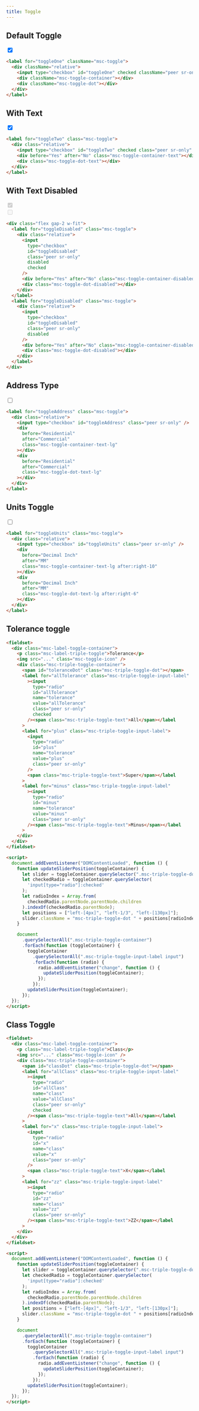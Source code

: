 ```yaml
---
title: Toggle
---
```



## Default Toggle

<div className="component-container">
  <label for="toggleOne" className="msc-toggle">
    <div className="relative">
      <input type="checkbox" id="toggleOne" checked className="peer sr-only" />
      <div className="msc-toggle-container"></div>
      <div className="msc-toggle-dot"></div>
    </div>
  </label>
</div>

```html
<label for="toggleOne" className="msc-toggle">
  <div className="relative">
    <input type="checkbox" id="toggleOne" checked className="peer sr-only" />
    <div className="msc-toggle-container"></div>
    <div className="msc-toggle-dot"></div>
  </div>
</label>
```

## With Text

<div className="component-container">
  <label for="toggleTwo" class="msc-toggle">
    <div class="relative">
      <input type="checkbox" id="toggleTwo" checked class="peer sr-only" />
      <div before="Yes" after="No" class="msc-toggle-container-text"></div>
      <div class="msc-toggle-dot-text"></div>
    </div>
  </label>
</div>

```html
<label for="toggleTwo" class="msc-toggle">
  <div class="relative">
    <input type="checkbox" id="toggleTwo" checked class="peer sr-only" />
    <div before="Yes" after="No" class="msc-toggle-container-text"></div>
    <div class="msc-toggle-dot-text"></div>
  </div>
</label>
```

## With Text Disabled

<div class="component-container">
  <div class="flex gap-2 w-fit">
    <label for="toggleDisabled" class="msc-toggle">
      <div class="relative">
        <input
          type="checkbox"
          id="toggleDisabled"
          class="peer sr-only"
          disabled
          checked
        />
        <div
          before="Yes"
          after="No"
          class="msc-toggle-container-disabled"
        ></div>
        <div class="msc-toggle-dot-disabled"></div>
      </div>
    </label>
    <label for="toggleDisabled" class="msc-toggle">
      <div class="relative">
        <input
          type="checkbox"
          id="toggleDisabled"
          class="peer sr-only"
          disabled
        />
        <div
          before="Yes"
          after="No"
          class="msc-toggle-container-disabled"
        ></div>
        <div class="msc-toggle-dot-disabled"></div>
      </div>
    </label>
  </div>
</div>

```html
<div class="flex gap-2 w-fit">
  <label for="toggleDisabled" class="msc-toggle">
    <div class="relative">
      <input
        type="checkbox"
        id="toggleDisabled"
        class="peer sr-only"
        disabled
        checked
      />
      <div before="Yes" after="No" class="msc-toggle-container-disabled"></div>
      <div class="msc-toggle-dot-disabled"></div>
    </div>
  </label>
  <label for="toggleDisabled" class="msc-toggle">
    <div class="relative">
      <input
        type="checkbox"
        id="toggleDisabled"
        class="peer sr-only"
        disabled
      />
      <div before="Yes" after="No" class="msc-toggle-container-disabled"></div>
      <div class="msc-toggle-dot-disabled"></div>
    </div>
  </label>
</div>
```

## Address Type

<div class="component-container">
  <label for="toggleAddress" class="msc-toggle">
    <div class="relative">
      <input type="checkbox" id="toggleAddress" class="peer sr-only" />
      <div
        before="Residential"
        after="Commercial"
        class="msc-toggle-container-text-lg"
      ></div>
      <div
        before="Residential"
        after="Commercial"
        class="msc-toggle-dot-text-lg"
      ></div>
    </div>
  </label>
</div>

```html
<label for="toggleAddress" class="msc-toggle">
  <div class="relative">
    <input type="checkbox" id="toggleAddress" class="peer sr-only" />
    <div
      before="Residential"
      after="Commercial"
      class="msc-toggle-container-text-lg"
    ></div>
    <div
      before="Residential"
      after="Commercial"
      class="msc-toggle-dot-text-lg"
    ></div>
  </div>
</label>
```

## Units Toggle

<div class="component-container">
  <label for="toggleUnits" class="msc-toggle">
    <div class="relative">
      <input type="checkbox" id="toggleUnits" class="peer sr-only" />
      <div
        before="Decimal Inch"
        after="MM"
        class="msc-toggle-container-text-lg after:right-10"
      ></div>
      <div
        before="Decimal Inch"
        after="MM"
        class="msc-toggle-dot-text-lg after:right-6"
      ></div>
    </div>
  </label>
</div>

```html
<label for="toggleUnits" class="msc-toggle">
  <div class="relative">
    <input type="checkbox" id="toggleUnits" class="peer sr-only" />
    <div
      before="Decimal Inch"
      after="MM"
      class="msc-toggle-container-text-lg after:right-10"
    ></div>
    <div
      before="Decimal Inch"
      after="MM"
      class="msc-toggle-dot-text-lg after:right-6"
    ></div>
  </div>
</label>
```

## Tolerance toggle

<Toggle variant="tolerance" client:load />

```html
<fieldset>
  <div class="msc-label-toggle-container">
    <p class="msc-label-triple-toggle">Tolerance</p>
    <img src="..." class="msc-toggle-icon" />
    <div class="msc-triple-toggle-container">
      <span id="toleranceDot" class="msc-triple-toggle-dot"></span>
      <label for="allTolerance" class="msc-triple-toggle-input-label"
        ><input
          type="radio"
          id="allTolerance"
          name="tolerance"
          value="allTolerance"
          class="peer sr-only"
          checked
        /><span class="msc-triple-toggle-text">All</span></label
      >
      <label for="plus" class="msc-triple-toggle-input-label">
        <input
          type="radio"
          id="plus"
          name="tolerance"
          value="plus"
          class="peer sr-only"
        />
        <span class="msc-triple-toggle-text">Super</span></label
      >
      <label for="minus" class="msc-triple-toggle-input-label"
        ><input
          type="radio"
          id="minus"
          name="tolerance"
          value="minus"
          class="peer sr-only"
        /><span class="msc-triple-toggle-text">Minus</span></label
      >
    </div>
  </div>
</fieldset>

<script>
  document.addEventListener("DOMContentLoaded", function () {
    function updateSliderPosition(toggleContainer) {
      let slider = toggleContainer.querySelector(".msc-triple-toggle-dot");
      let checkedRadio = toggleContainer.querySelector(
        'input[type="radio"]:checked'
      );
      let radioIndex = Array.from(
        checkedRadio.parentNode.parentNode.children
      ).indexOf(checkedRadio.parentNode);
      let positions = ["left-[4px]", "left-1/3", "left-[130px]"];
      slider.className = "msc-triple-toggle-dot " + positions[radioIndex - 1];
    }

    document
      .querySelectorAll(".msc-triple-toggle-container")
      .forEach(function (toggleContainer) {
        toggleContainer
          .querySelectorAll(".msc-triple-toggle-input-label input")
          .forEach(function (radio) {
            radio.addEventListener("change", function () {
              updateSliderPosition(toggleContainer);
            });
          });
        updateSliderPosition(toggleContainer);
      });
  });
</script>
```

## Class Toggle

<Toggle variant="class" client:load />

```html
<fieldset>
  <div class="msc-label-toggle-container">
    <p class="msc-label-triple-toggle">Class</p>
    <img src="..." class="msc-toggle-icon" />
    <div class="msc-triple-toggle-container">
      <span id="classDot" class="msc-triple-toggle-dot"></span>
      <label for="allClass" class="msc-triple-toggle-input-label"
        ><input
          type="radio"
          id="allClass"
          name="class"
          value="allClass"
          class="peer sr-only"
          checked
        /><span class="msc-triple-toggle-text">All</span></label
      >
      <label for="x" class="msc-triple-toggle-input-label">
        <input
          type="radio"
          id="x"
          name="class"
          value="x"
          class="peer sr-only"
        />
        <span class="msc-triple-toggle-text">X</span></label
      >
      <label for="zz" class="msc-triple-toggle-input-label"
        ><input
          type="radio"
          id="zz"
          name="class"
          value="zz"
          class="peer sr-only"
        /><span class="msc-triple-toggle-text">ZZ</span></label
      >
    </div>
  </div>
</fieldset>

<script>
  document.addEventListener("DOMContentLoaded", function () {
    function updateSliderPosition(toggleContainer) {
      let slider = toggleContainer.querySelector(".msc-triple-toggle-dot");
      let checkedRadio = toggleContainer.querySelector(
        'input[type="radio"]:checked'
      );
      let radioIndex = Array.from(
        checkedRadio.parentNode.parentNode.children
      ).indexOf(checkedRadio.parentNode);
      let positions = ["left-[4px]", "left-1/3", "left-[130px]"];
      slider.className = "msc-triple-toggle-dot " + positions[radioIndex - 1];
    }

    document
      .querySelectorAll(".msc-triple-toggle-container")
      .forEach(function (toggleContainer) {
        toggleContainer
          .querySelectorAll(".msc-triple-toggle-input-label input")
          .forEach(function (radio) {
            radio.addEventListener("change", function () {
              updateSliderPosition(toggleContainer);
            });
          });
        updateSliderPosition(toggleContainer);
      });
  });
</script>
```
